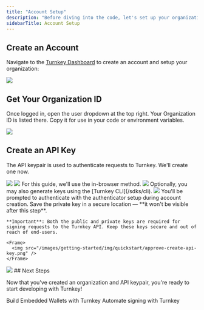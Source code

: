 ```yaml
---
title: "Account Setup"
description: "Before diving into the code, let's set up your organization and conjure up an API keypair to unlock the full potential of Turnkey!"
sidebarTitle: Account Setup
---
```


## Create an Account

Navigate to the [Turnkey Dashboard](https://app.turnkey.com/dashboard/auth/initial) to create an account and setup your organization:

<Frame>
  <img src="/images/getting-started/img/quickstart/create_organization.png" />
</Frame>

## Get Your Organization ID

Once logged in, open the user dropdown at the top right. Your Organization ID is listed there. Copy it for use in your code or environment variables.

<Frame>
  <img src="/images/getting-started/img/quickstart/org-id.png" />
</Frame>

## Create an API Key

The API keypair is used to authenticate requests to Turnkey. We'll create one now.

<Steps>
  <Step title="Navigate to the User Details page.">
    <Frame>
      <img src="/images/getting-started/img/quickstart/user-details.png" />
    </Frame>
  </Step>

  <Step title='Click "Create an API key"'>
    <Frame>
      <img src="/images/getting-started/img/quickstart/create-api-key.png" />
    </Frame>
  </Step>

  <Step title="Choose a key generation method">
    For this guide, we'll use the in-browser method.
    <Frame>
      <img src="/images/getting-started/img/quickstart/generate-api-key.png" />
    </Frame>
    Optionally, you may also generate keys using the [Turnkey CLI](/sdks/cli).
  </Step>
  <Step title="Name your keypair">
    <Frame>
      <img src="/images/getting-started/img/quickstart/name-api-key.png" />
    </Frame>
  </Step>

  <Step title="Approve & Create">
    You'll be prompted to authenticate with the authenticator setup during account creation. Save the private key in a secure location — **it won't be visible after this step**.

    **Important**: Both the public and private keys are required for signing requests to the Turnkey API. Keep these keys secure and out of reach of end-users.

    <Frame>
      <img src="/images/getting-started/img/quickstart/approve-create-api-key.png" />
    </Frame>
  </Step>

  <Step title="API Key Created">
    <Frame>
      <img src="/images/getting-started/img/quickstart/api-key-created.png" />
    </Frame>
  </Step>
</Steps>
## Next Steps

Now that you've created an organization and API keypair, you're ready to start developing with Turnkey!

<CardGroup>
  <Card title="Embedded Wallet" href="/getting-started/embedded-wallet-quickstart" icon="file-lines" iconType="solid" horizontal>
    Build Embedded Wallets with Turnkey
  </Card>
  <Card title="Signing Automation" href="/getting-started/signing-automation-quickstart" icon="file-lines" iconType="solid" horizontal>
    Automate signing with Turnkey
  </Card>
</CardGroup>
